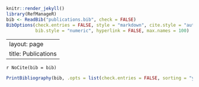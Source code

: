 ```r
knitr::render_jekyll()
library(RefManageR)
bib <- ReadBib("publications.bib", check = FALSE)
BibOptions(check.entries = FALSE, style = "markdown", cite.style = "authoryear",
           bib.style = "numeric", hyperlink = FALSE, max.names = 100)
```
---
layout: page
title: Publications
---
`r NoCite(bib = bib)`


```r
PrintBibliography(bib, .opts = list(check.entries = FALSE, sorting = "ydnt"))
```
